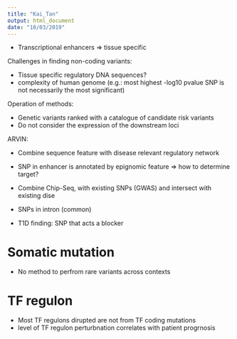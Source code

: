 ```yaml
---
title: "Kai_Tan"
output: html_document
date: "10/03/2019"
---
```


- Transcriptional enhancers => tissue specific


Challenges in finding non-coding variants:

- Tissue specific regulatory DNA sequences?
- complexity of human genome (e.g.: most highest -log10 pvalue SNP
is not necessarily the most significant)


Operation of methods:

- Genetic variants ranked with a catalogue of candidate risk variants
- Do not consider the expression of the downstream loci


ARVIN:

- Combine sequence feature with disease relevant regulatory network
- SNP in enhancer is annotated by epignomic feature => how to determine target?

- Combine Chip-Seq, with existing SNPs (GWAS) and intersect with existing 
dise 

- SNPs in intron (common)
- T1D finding: SNP that acts a blocker


# Somatic mutation
- No method to perfrom rare variants across contexts

# TF regulon

- Most TF regulons dirupted are not from TF coding mutations
- level of TF regulon perturbnation correlates with patient progrnosis
